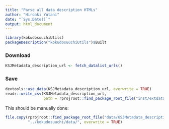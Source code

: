 ```yaml
---
title: "Parse all data description HTMLs"
author: "Hiroaki Yutani"
date: "`Sys.Date()`"
output: html_document
---
```


```r
library(kokudosuuchiUtils)
packageDescription("kokudosuuchiUtils")$Built
```

### Download

```r
KSJMetadata_description_url <- fetch_datalist_urls()
```

### Save

```r
devtools::use_data(KSJMetadata_description_url, overwrite = TRUE)
readr::write_csv(KSJMetadata_description_url,
                 path = rprojroot::find_package_root_file("inst/extdata/KSJMetadata_description_url.csv"))
```

This should be manually done:

```r
file.copy(rprojroot::find_package_root_file("data/KSJMetadata_description_url.rda"),
          "../kokudosuuchi/data/", overwrite = TRUE)
```
